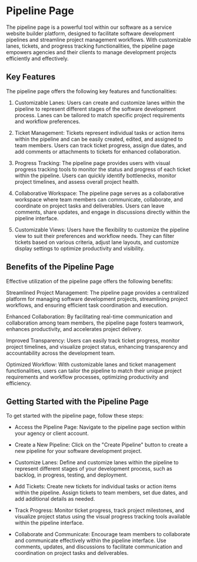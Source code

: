 # Pipeline Page
The pipeline page is a powerful tool within our software as a service website builder platform, designed to facilitate software development pipelines and streamline project management workflows. With customizable lanes, tickets, and progress tracking functionalities, the pipeline page empowers agencies and their clients to manage development projects efficiently and effectively.

## Key Features
The pipeline page offers the following key features and functionalities:

1. Customizable Lanes: Users can create and customize lanes within the pipeline to represent different stages of the software development process. Lanes can be tailored to match specific project requirements and workflow preferences.

2. Ticket Management: Tickets represent individual tasks or action items within the pipeline and can be easily created, edited, and assigned to team members. Users can track ticket progress, assign due dates, and add comments or attachments to tickets for enhanced collaboration.

3. Progress Tracking: The pipeline page provides users with visual progress tracking tools to monitor the status and progress of each ticket within the pipeline. Users can quickly identify bottlenecks, monitor project timelines, and assess overall project health.

4. Collaborative Workspace: The pipeline page serves as a collaborative workspace where team members can communicate, collaborate, and coordinate on project tasks and deliverables. Users can leave comments, share updates, and engage in discussions directly within the pipeline interface.

5. Customizable Views: Users have the flexibility to customize the pipeline view to suit their preferences and workflow needs. They can filter tickets based on various criteria, adjust lane layouts, and customize display settings to optimize productivity and visibility.

## Benefits of the Pipeline Page
Effective utilization of the pipeline page offers the following benefits:

Streamlined Project Management: The pipeline page provides a centralized platform for managing software development projects, streamlining project workflows, and ensuring efficient task coordination and execution.

Enhanced Collaboration: By facilitating real-time communication and collaboration among team members, the pipeline page fosters teamwork, enhances productivity, and accelerates project delivery.

Improved Transparency: Users can easily track ticket progress, monitor project timelines, and visualize project status, enhancing transparency and accountability across the development team.

Optimized Workflow: With customizable lanes and ticket management functionalities, users can tailor the pipeline to match their unique project requirements and workflow processes, optimizing productivity and efficiency.

## Getting Started with the Pipeline Page
To get started with the pipeline page, follow these steps:

* Access the Pipeline Page: Navigate to the pipeline page section within your agency or client account.

* Create a New Pipeline: Click on the "Create Pipeline" button to create a new pipeline for your software development project.

* Customize Lanes: Define and customize lanes within the pipeline to represent different stages of your development process, such as backlog, in progress, testing, and deployment.

* Add Tickets: Create new tickets for individual tasks or action items within the pipeline. Assign tickets to team members, set due dates, and add additional details as needed.

* Track Progress: Monitor ticket progress, track project milestones, and visualize project status using the visual progress tracking tools available within the pipeline interface.

* Collaborate and Communicate: Encourage team members to collaborate and communicate effectively within the pipeline interface. Use comments, updates, and discussions to facilitate communication and coordination on project tasks and deliverables.